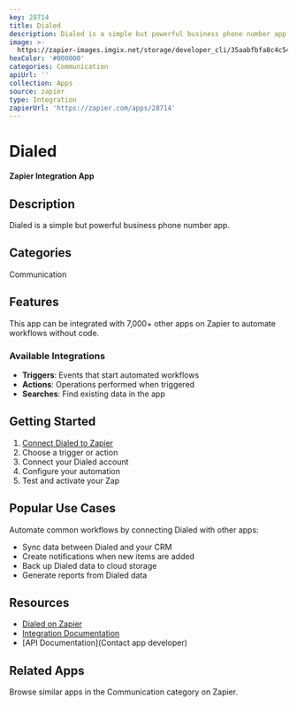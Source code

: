 ```yaml
---
key: 28714
title: Dialed
description: Dialed is a simple but powerful business phone number app.
image: >-
  https://zapier-images.imgix.net/storage/developer_cli/35aabfbfa8c4c54feedad0cef3314127.png?auto=format%2Ccompress&ixlib=python-3.0.0&q=50
hexColor: '#000000'
categories: Communication
apiUrl: ''
collection: Apps
source: zapier
type: Integration
zapierUrl: 'https://zapier.com/apps/28714'
---
```

# Dialed

**Zapier Integration App**

## Description

Dialed is a simple but powerful business phone number app.

## Categories

Communication

## Features

This app can be integrated with 7,000+ other apps on Zapier to automate workflows without code.

### Available Integrations

- **Triggers**: Events that start automated workflows
- **Actions**: Operations performed when triggered
- **Searches**: Find existing data in the app

## Getting Started

1. [Connect Dialed to Zapier](https://zapier.com/apps/28714)
2. Choose a trigger or action
3. Connect your Dialed account
4. Configure your automation
5. Test and activate your Zap

## Popular Use Cases

Automate common workflows by connecting Dialed with other apps:

- Sync data between Dialed and your CRM
- Create notifications when new items are added
- Back up Dialed data to cloud storage
- Generate reports from Dialed data

## Resources

- [Dialed on Zapier](https://zapier.com/apps/28714)
- [Integration Documentation](https://zapier.com/apps/28714/integrations)
- [API Documentation](Contact app developer)

## Related Apps

Browse similar apps in the Communication category on Zapier.
